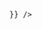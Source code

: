 


<Meta title="System/Colors" />
<ColorPalette>
  <ColorItem title="Page Background" subtitle="page-bg" colors={{ 
    "Light (gray-50)": colors.gray[50], 
    "Dark (gray 950)":colors.gray[950]
    }} />
  <ColorItem title="Header Background" subtitle="header-bg" colors={{ 
    "Light (gray-300)": colors.gray[300], 
    "Dark (gray 700)":colors.gray[700]
    }} />
  <ColorItem title="Item Background" subtitle="item-bg" colors={{ 
    "Light (white)": colors.white, 
    "Light Hover (gray-200)": colors.gray[200], 
    "Dark (gray 800)":colors.gray[800],
    "Dark Hover (gray 600)":colors.gray[600]
    }} />
  <ColorItem title="General Colors" subtitle="" colors={{ 
    "Primary": colors.blue[600], "Primary Hover": colors.blue[700],
    "Success": colors.green[600], "Success Hover": colors.green[700],
    "Danger": colors.red[600], "Danger Hover": colors.red[700],
    "Warning": colors.amber[600], "Warning Hover": colors.amber[700],
    "Alert": colors.orange[600], "Alert Hover": colors.orange[700]

    }} />

</ColorPalette>